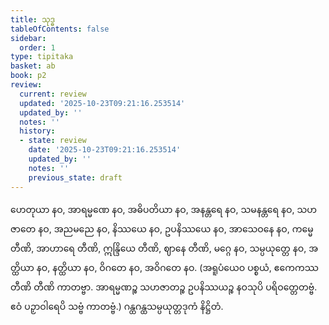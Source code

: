 ```yaml
---
title: သုဒ္ဓ
tableOfContents: false
sidebar:
  order: 1
type: tipitaka
basket: ab
book: p2
review:
  current: review
  updated: '2025-10-23T09:21:16.253514'
  updated_by: ''
  notes: ''
  history:
  - state: review
    date: '2025-10-23T09:21:16.253514'
    updated_by: ''
    notes: ''
    previous_state: draft
---
```



<ReviewStatus review={frontmatter.review} showDetails={true} />

<HypothesisAnnotation frontmatter={frontmatter} />

<DynamicBreadcrumb />

<Division number="116" book="p2" e="ch" v="38" p="252">

<Paragraph number="1880" book="p2">
ဟေတုယာ နဝ, အာရမ္မဏေ နဝ, အဓိပတိယာ နဝ, အနန္တရေ နဝ, သမနန္တရေ နဝ, သဟဇာတေ နဝ, အညမညေ နဝ, နိဿယေ နဝ, ဥပနိဿယေ နဝ, အာသေဝနေ နဝ, ကမ္မေ တီဏိ, အာဟာရေ တီဏိ, ဣန္ဒြိယေ တီဏိ, ဈာနေ တီဏိ, မဂ္ဂေ နဝ, သမ္ပယုတ္တေ နဝ, အတ္ထိယာ နဝ, နတ္ထိယာ နဝ, ဝိဂတေ နဝ, အဝိဂတေ နဝ.
</Paragraph>

<Paragraph number="1881" book="p2">
(အရူပံယေဝ ပစ္စယံ, ဧကေကဿ တီဏိ တီဏိ ကာတဗ္ဗာ. အာရမ္မဏဉ္စ သဟဇာတဉ္စ ဥပနိဿယဉ္စ နဝသုပိ ပရိဝတ္တေတဗ္ဗံ. ဧဝံ ပဉှာဝါရေပိ သဗ္ဗံ ကာတဗ္ဗံ.)

</Paragraph>
</Division>

<Paragraph number="1882" type="center" book="p2">
ဂန္ထဂန္ထသမ္ပယုတ္တဒုကံ နိဋ္ဌိတံ.
</Paragraph>